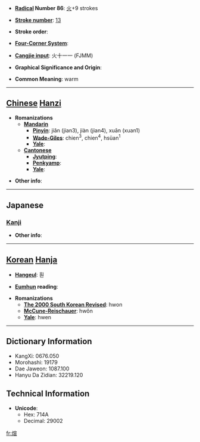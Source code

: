 * '''[[Wiktionary:Chinese radical index| Radical]] Number 86''': [[Wiktionary:Chinese radical index 火|火]]+9 strokes

* '''[[Wiktionary:Chinese total strokes index|Stroke number]]''': [[Wiktionary:Chinese total strokes index 13|13]]

* '''Stroke order''': 

* '''[[Wiktionary:Chinese four corner index|Four-Corner System]]''': 

* '''[[Wiktionary:Chinese Cangjie index|Cangjie input]]''': 火十一一 (FJMM)

* '''Graphical Significance and Origin''': 

* '''Common Meaning''': warm

----

== [[Chinese]] [[Hanzi]] ==

* '''Romanizations'''
** '''[[Mandarin]]'''
*** '''[[Pinyin]]''': jiǎn (jian3), jiàn (jian4), xuān (xuan1)
*** '''[[Wade-Giles]]''': chien<sup>3</sup>, chien<sup>4</sup>, hsüan<sup>1</sup>
*** '''[[Yale]]''': 
** '''[[Cantonese]]'''
*** '''[[Jyutping]]''':
*** '''[[Penkyamp]]''': 
*** '''[[Yale]]''': 

* '''Other info''': 

----

==Japanese==
===[[Kanji]]===
{{kanji|on readings=[[けん]] (ken), [[かん]] (kan)
|kun readings=[[あたたか]] (atataka)
}}

* '''Other info''':  

----

== [[Korean]] [[Hanja]] ==

* '''[[Hangeul]]''': 훤

* '''[[Eumhun]] reading''': 

* '''Romanizations'''
** '''[[The 2000 South Korean Revised Romanization|The 2000 South Korean Revised]]''': hwon
** '''[[McCune-Reischauer]]''': hwŏn
** '''[[Yale]]''': hwen

----

== Dictionary Information ==

* KangXi: 0676.050
* Morohashi: 19179
* Dae Jaweon: 1087.100
* Hanyu Da Zidian: 32219.120

== Technical Information ==

* '''Unicode''':
** Hex: 714A
** Decimal: 29002

[[fr:煊]]